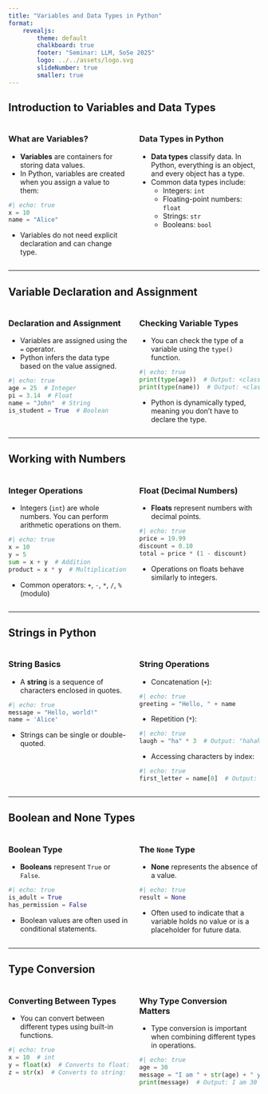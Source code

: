 ```yaml
---
title: "Variables and Data Types in Python"
format: 
    revealjs:
        theme: default
        chalkboard: true
        footer: "Seminar: LLM, SoSe 2025"
        logo: ../../assets/logo.svg
        slideNumber: true
        smaller: true
---
```


## Introduction to Variables and Data Types

:::{.columns}
::: {.column width="50%"}
### What are Variables?
- **Variables** are containers for storing data values.
- In Python, variables are created when you assign a value to them:

```python
#| echo: true
x = 10
name = "Alice"
```

- Variables do not need explicit declaration and can change type.
:::
::: {.column width="50%" .fragment}
### Data Types in Python
- **Data types** classify data. In Python, everything is an object, and every object has a type.
- Common data types include:
  - Integers: `int`
  - Floating-point numbers: `float`
  - Strings: `str`
  - Booleans: `bool`
:::
:::

---

## Variable Declaration and Assignment

:::{.columns}
::: {.column width="50%"}
### Declaration and Assignment
- Variables are assigned using the `=` operator.
- Python infers the data type based on the value assigned.

```python
#| echo: true
age = 25  # Integer
pi = 3.14  # Float
name = "John"  # String
is_student = True  # Boolean
```
:::
::: {.column width="50%" .fragment}
### Checking Variable Types
- You can check the type of a variable using the `type()` function.

```python
#| echo: true
print(type(age))  # Output: <class 'int'>
print(type(name))  # Output: <class 'str'>
```

- Python is dynamically typed, meaning you don't have to declare the type.
:::
:::

---

## Working with Numbers

:::{.columns}
::: {.column width="50%"}
### Integer Operations
- Integers (`int`) are whole numbers. You can perform arithmetic operations on them.

```python
#| echo: true
x = 10
y = 5
sum = x + y  # Addition
product = x * y  # Multiplication
```

- Common operators: `+`, `-`, `*`, `/`, `%` (modulo)
:::
::: {.column width="50%" .fragment}
### Float (Decimal Numbers)
- **Floats** represent numbers with decimal points.

```python
#| echo: true
price = 19.99
discount = 0.10
total = price * (1 - discount)
```

- Operations on floats behave similarly to integers.
:::
:::

---

## Strings in Python

:::{.columns}
::: {.column width="50%"}
### String Basics
- A **string** is a sequence of characters enclosed in quotes.

```python
#| echo: true
message = "Hello, world!"
name = 'Alice'
```

- Strings can be single or double-quoted.
:::
::: {.column width="50%" .fragment}
### String Operations
- Concatenation (`+`):

```python
#| echo: true
greeting = "Hello, " + name
```

- Repetition (`*`):

```python
#| echo: true
laugh = "ha" * 3  # Output: "hahaha"
```

- Accessing characters by index:

```python
#| echo: true
first_letter = name[0]  # Output: 'A'
```
:::
:::

---

## Boolean and None Types

:::{.columns}
::: {.column width="50%"}
### Boolean Type
- **Booleans** represent `True` or `False`.

```python
#| echo: true
is_adult = True
has_permission = False
```

- Boolean values are often used in conditional statements.
:::
::: {.column width="50%" .fragment}
### The `None` Type
- **None** represents the absence of a value.

```python
#| echo: true
result = None
```

- Often used to indicate that a variable holds no value or is a placeholder for future data.
:::
:::

---

## Type Conversion

:::{.columns}
::: {.column width="50%"}
### Converting Between Types
- You can convert between different types using built-in functions.

```python
#| echo: true
x = 10  # int
y = float(x)  # Converts to float: 10.0
z = str(x)  # Converts to string: '10'
```
:::
::: {.column width="50%" .fragment}
### Why Type Conversion Matters
- Type conversion is important when combining different types in operations.

```python
#| echo: true
age = 30
message = "I am " + str(age) + " years old."
print(message)  # Output: I am 30 years old.
```
:::
:::

